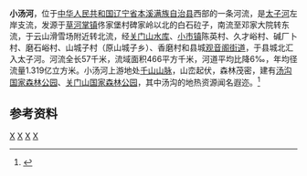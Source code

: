 '''小汤河'''，位于[[中华人民共和国|中华人民共和国]][[辽宁省|辽宁省]][[本溪满族自治县|本溪满族自治县]]西部的一条河流，是[[太子河|太子河]]左岸支流，发源于[[草河掌镇|草河掌镇]]佟家堡村碑家岭以北的白石砬子，南流至邓家大院转东流，于云山滑雪场附近转北流，经[[关门山水库_(本溪)|关门山水库]]、[[小市镇_(本溪县)|小市镇]]陈英村、久才峪村、碱厂卜村、磨石峪村、山城子村（原山城子乡）、香磨村和县城[[观音阁街道_(本溪县)|观音阁街道]]，于县城北汇入太子河。河流全长57千米，流域面积466平方千米，河道平均比降6‰，年均径流量1.319亿立方米。小汤河上游地处[[千山山脉|千山山脉]]，山峦起伏，森林茂密，建有[[汤沟国家森林公园|汤沟国家森林公园]]、[[关门山国家森林公园|关门山国家森林公园]]，其中汤沟的地热资源闻名遐迩。<ref name="中国河湖大典">{{cite book zh |author=《[[中国河湖大典|中国河湖大典]]》编纂委员会 |title=《中国河湖大典·黑龙江、辽河卷》 |format=M |edition=1 |location=北京 |publisher=中国水利水电出版社 |date=2014年4月 |pages=279页 |id= ISBN 978-7-5170-1950-3}}</ref>
==参考资料==

{{reflist}}

{{China-river-stub}}

[[Category:辽宁河流|X]]
[[Category:辽河水系|X]]
[[Category:本溪地理|X]]
[[Category:本溪满族自治县|X]]